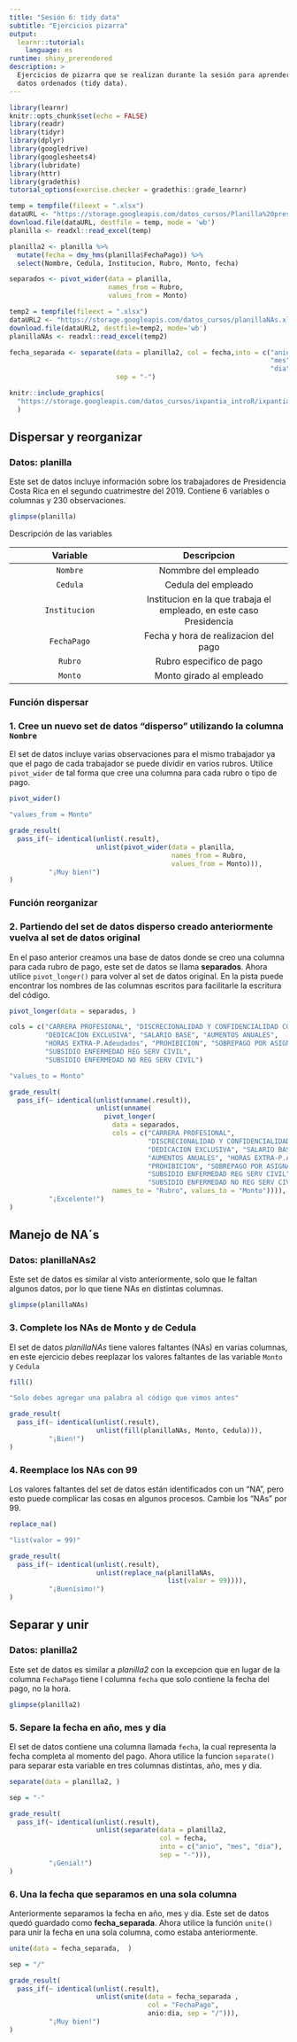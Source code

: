 ```yaml
---
title: "Sesión 6: tidy data"
subtitle: "Ejercicios pizarra"
output: 
  learnr::tutorial:
    language: es
runtime: shiny_prerendered
description: >
  Ejercicios de pizarra que se realizan durante la sesión para aprender sobre
  datos ordenados (tidy data).
---
```


<style type="text/css">
@import url("https://storage.googleapis.com/datos_cursos/ixpantia_introR/intro_r.css");
</style>

<style>
@import url('https://fonts.googleapis.com/css2?family=Roboto+Mono&family=Roboto+Slab&family=Source+Sans+Pro:wght@300;400&display=swap');

@import url('https://fonts.googleapis.com/css2?family=Lato&display=swap');
</style> 

```r
library(learnr)
knitr::opts_chunk$set(echo = FALSE)
library(readr)
library(tidyr)
library(dplyr)
library(googledrive)
library(googlesheets4)
library(lubridate)
library(httr)
library(gradethis)
tutorial_options(exercise.checker = gradethis::grade_learnr)

temp = tempfile(fileext = ".xlsx")
dataURL <- "https://storage.googleapis.com/datos_cursos/Planilla%20presidencia.xlsx"
download.file(dataURL, destfile = temp, mode = 'wb')
planilla <- readxl::read_excel(temp)

planilla2 <- planilla %>% 
  mutate(fecha = dmy_hms(planilla$FechaPago)) %>% 
  select(Nombre, Cedula, Institucion, Rubro, Monto, fecha)

separados <- pivot_wider(data = planilla, 
                         names_from = Rubro, 
                         values_from = Monto)

temp2 = tempfile(fileext = ".xlsx")
dataURL2 <- "https://storage.googleapis.com/datos_cursos/planillaNAs.xlsx"
download.file(dataURL2, destfile=temp2, mode='wb')
planillaNAs <- readxl::read_excel(temp2)

fecha_separada <- separate(data = planilla2, col = fecha,into = c("anio",
                                                                  "mes",
                                                                  "dia"),
                           sep = "-")
```

```r
knitr::include_graphics(
  "https://storage.googleapis.com/datos_cursos/ixpantia_introR/ixpantia_logo.png"
  )   
```

## Dispersar y reorganizar

### Datos: **planilla**

Este set de datos incluye información sobre los trabajadores de Presidencia 
Costa Rica en el segundo cuatrimestre del 2019. Contiene 6 variables o columnas 
y 230 observaciones. 

```r
glimpse(planilla) 
```

Descripción de las variables

| Variable | Descripcion |
|:--------:|:-----------:|
| `Nombre` | Nommbre del empleado |
| `Cedula` | Cedula del empleado |
| `Institucion` | Institucion en la que trabaja el empleado, en este caso Presidencia |
| `FechaPago` | Fecha y hora de realizacion del pago |
| `Rubro` | Rubro especifico de pago |
| `Monto` | Monto girado al empleado |


### Función dispersar
### 1. Cree un nuevo set de datos "disperso" utilizando la columna `Nombre` 

El set de datos incluye varias observaciones para el mismo trabajador ya que el
pago de cada trabajador se puede dividir en varios rubros. Utilice `pivot_wider`
de tal forma que cree una columna para cada rubro o tipo de pago. 

```r
pivot_wider()
```

```r
"values_from = Monto"
```

```r
grade_result(
  pass_if(~ identical(unlist(.result), 
                      unlist(pivot_wider(data = planilla, 
                                         names_from = Rubro, 
                                         values_from = Monto))), 
          "¡Muy bien!")
)
```

### Función reorganizar
### 2. Partiendo del set de datos disperso creado anteriormente vuelva al set de datos original

En el paso anterior creamos una base de datos donde se creo una columna para 
cada rubro de pago, este set de datos se llama **separados**. Ahora utilice
`pivot_longer()` para volver al set de datos original. En la pista puede 
encontrar los nombres de las columnas escritos para facilitarle la escritura 
del código.

```r
pivot_longer(data = separados, )
```

```r
cols = c("CARRERA PROFESIONAL", "DISCRECIONALIDAD Y CONFIDENCIALIDAD COL 108",
         "DEDICACION EXCLUSIVA", "SALARIO BASE", "AUMENTOS ANUALES", 
         "HORAS EXTRA-P.Adeudados", "PROHIBICION", "SOBREPAGO POR ASIGNACION",
         "SUBSIDIO ENFERMEDAD REG SERV CIVIL", 
         "SUBSIDIO ENFERMEDAD NO REG SERV CIVIL")
```
 
```r
"values_to = Monto"
```

```r
grade_result(
  pass_if(~ identical(unlist(unname(.result)), 
                      unlist(unname(
                        pivot_longer(
                          data = separados,
                          cols = c("CARRERA PROFESIONAL", 
                                   "DISCRECIONALIDAD Y CONFIDENCIALIDAD COL 108",
                                   "DEDICACION EXCLUSIVA", "SALARIO BASE", 
                                   "AUMENTOS ANUALES", "HORAS EXTRA-P.Adeudados",
                                   "PROHIBICION", "SOBREPAGO POR ASIGNACION",
                                   "SUBSIDIO ENFERMEDAD REG SERV CIVIL", 
                                   "SUBSIDIO ENFERMEDAD NO REG SERV CIVIL"),
                          names_to = "Rubro", values_to = "Monto")))), 
          "¡Excelente!")
)
```

## Manejo de NA´s

### Datos: **planillaNAs2**

Este set de datos es similar al visto anteriormente, solo que le faltan algunos
datos, por lo que tiene NAs en distintas columnas. 

```r
glimpse(planillaNAs)
```

### 3. Complete los NAs de Monto y de Cedula

El set de datos *planillaNAs* tiene valores faltantes (NAs) en varias columnas,
en este ejercicio debes reeplazar los valores faltantes de las variable `Monto`
y `Cedula`

```r
fill()
```

```r
"Solo debes agregar una palabra al código que vimos antes"
```

```r
grade_result(
  pass_if(~ identical(unlist(.result),
                      unlist(fill(planillaNAs, Monto, Cedula))),
          "¡Bien!")
)
```

### 4. Reemplace los NAs con 99

Los valores faltantes del set de datos están identificados con un "NA", pero
esto puede complicar las cosas en algunos procesos. Cambie los "NAs" por 99. 

```r
replace_na()
```

```r
"list(valor = 99)"
```

```r
grade_result(
  pass_if(~ identical(unlist(.result),
                      unlist(replace_na(planillaNAs, 
                                        list(valor = 99)))),
          "¡Buenísimo!")
)
```

## Separar y unir

### Datos: **planilla2** 

Este set de datos es similar a *planilla2* con la excepcion que en lugar de la
columna `FechaPago` tiene l columna `fecha` que solo contiene la fecha del 
pago, no la hora. 

```r
glimpse(planilla2)
```

### 5. Separe la fecha en año, mes y dia

El set de datos contiene una columna llamada `fecha`, la cual representa la
fecha completa al momento del pago. Ahora utilice la funcion `separate()` para
separar esta variable en tres columnas distintas, año, mes y dia. 

```r
separate(data = planilla2, )
```

```r
sep = "-"
```

```r
grade_result(
  pass_if(~ identical(unlist(.result), 
                      unlist(separate(data = planilla2,
                                      col = fecha,
                                      into = c("anio", "mes", "dia"),
                                      sep = "-"))),
          "¡Genial!")
)
```

### 6. Una la fecha que separamos en una sola columna

Anteriormente separamos la fecha en año, mes y dia. Este set de datos quedó 
guardado como **fecha_separada**. Ahora utilice la función `unite()` para unir
la fecha en una sola columna, como estaba anteriormente. 

```r
unite(data = fecha_separada,  )
```

```r
sep = "/"
```

```r
grade_result(
  pass_if(~ identical(unlist(.result),
                      unlist(unite(data = fecha_separada , 
                                   col = "FechaPago",
                                   anio:dia, sep = "/"))),
          "¡Muy bien!")
)
```
